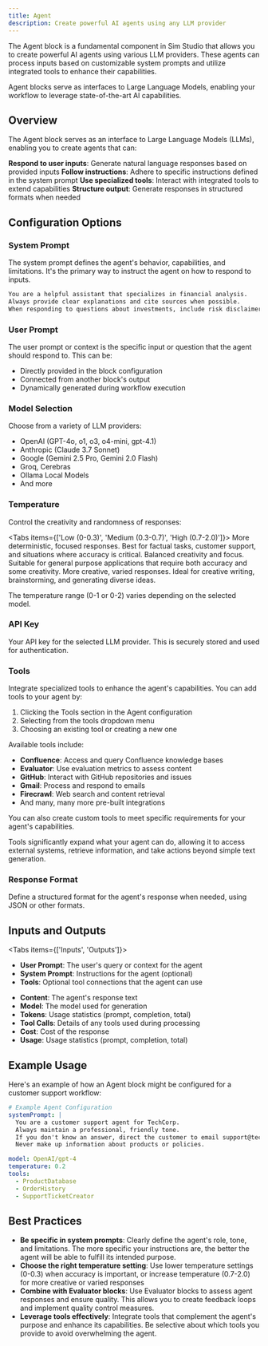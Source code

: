 ```yaml
---
title: Agent
description: Create powerful AI agents using any LLM provider
---
```



The Agent block is a fundamental component in Sim Studio that allows you to create powerful AI agents using various LLM providers. These agents can process inputs based on customizable system prompts and utilize integrated tools to enhance their capabilities.

<ThemeImage
  lightSrc="/static/light/agent-light.png"
  darkSrc="/static/dark/agent-dark.png"
  alt="Agent Block"
  width={300}
  height={175}
/>

<Callout type="info">
  Agent blocks serve as interfaces to Large Language Models, enabling your workflow to leverage
  state-of-the-art AI capabilities.
</Callout>

## Overview

The Agent block serves as an interface to Large Language Models (LLMs), enabling you to create agents that can:

<Steps>
  <Step>
    <strong>Respond to user inputs</strong>: Generate natural language responses based on provided
    inputs
  </Step>
  <Step>
    <strong>Follow instructions</strong>: Adhere to specific instructions defined in the system
    prompt
  </Step>
  <Step>
    <strong>Use specialized tools</strong>: Interact with integrated tools to extend capabilities
  </Step>
  <Step>
    <strong>Structure output</strong>: Generate responses in structured formats when needed
  </Step>
</Steps>

## Configuration Options

### System Prompt

The system prompt defines the agent's behavior, capabilities, and limitations. It's the primary way to instruct the agent on how to respond to inputs.

```markdown
You are a helpful assistant that specializes in financial analysis.
Always provide clear explanations and cite sources when possible.
When responding to questions about investments, include risk disclaimers.
```

### User Prompt

The user prompt or context is the specific input or question that the agent should respond to. This can be:

- Directly provided in the block configuration
- Connected from another block's output
- Dynamically generated during workflow execution

### Model Selection

Choose from a variety of LLM providers:

- OpenAI (GPT-4o, o1, o3, o4-mini, gpt-4.1)
- Anthropic (Claude 3.7 Sonnet)
- Google (Gemini 2.5 Pro, Gemini 2.0 Flash)
- Groq, Cerebras
- Ollama Local Models
- And more

### Temperature

Control the creativity and randomness of responses:

<Tabs items={['Low (0-0.3)', 'Medium (0.3-0.7)', 'High (0.7-2.0)']}>
  <Tab>
    More deterministic, focused responses. Best for factual tasks, customer support, and
    situations where accuracy is critical.
  </Tab>
  <Tab>
    Balanced creativity and focus. Suitable for general purpose applications that require both
    accuracy and some creativity.
  </Tab>
  <Tab>
    More creative, varied responses. Ideal for creative writing, brainstorming, and generating
    diverse ideas.
  </Tab>
</Tabs>

<p className="mt-4 text-sm text-gray-600 dark:text-gray-400">
  The temperature range (0-1 or 0-2) varies depending on the selected model.
</p>

### API Key

Your API key for the selected LLM provider. This is securely stored and used for authentication.

### Tools

Integrate specialized tools to enhance the agent's capabilities. You can add tools to your agent by:

1. Clicking the Tools section in the Agent configuration
2. Selecting from the tools dropdown menu
3. Choosing an existing tool or creating a new one

<ThemeImage
  lightSrc="/static/light/tooldropdown-light.png"
  darkSrc="/static/dark/tooldropdown-dark.png"
  alt="Tools Dropdown"
  width={150}
  height={125}
/>

Available tools include:

- **Confluence**: Access and query Confluence knowledge bases
- **Evaluator**: Use evaluation metrics to assess content
- **GitHub**: Interact with GitHub repositories and issues
- **Gmail**: Process and respond to emails
- **Firecrawl**: Web search and content retrieval
- And many, many more pre-built integrations

You can also create custom tools to meet specific requirements for your agent's capabilities.

<Callout type="info">
  Tools significantly expand what your agent can do, allowing it to access external systems,
  retrieve information, and take actions beyond simple text generation.
</Callout>

### Response Format

Define a structured format for the agent's response when needed, using JSON or other formats.

## Inputs and Outputs

<Tabs items={['Inputs', 'Outputs']}>
  <Tab>
    <ul className="list-disc space-y-2 pl-6">
      <li>
        <strong>User Prompt</strong>: The user's query or context for the agent
      </li>
      <li>
        <strong>System Prompt</strong>: Instructions for the agent (optional)
      </li>
      <li>
        <strong>Tools</strong>: Optional tool connections that the agent can use
      </li>
    </ul>
  </Tab>
  <Tab>
    <ul className="list-disc space-y-2 pl-6">
      <li>
        <strong>Content</strong>: The agent's response text
      </li>
      <li>
        <strong>Model</strong>: The model used for generation
      </li>
      <li>
        <strong>Tokens</strong>: Usage statistics (prompt, completion, total)
      </li>
      <li>
        <strong>Tool Calls</strong>: Details of any tools used during processing
      </li>
      <li>
        <strong>Cost</strong>: Cost of the response
      </li>
      <li>
        <strong>Usage</strong>: Usage statistics (prompt, completion, total)
      </li>
    </ul>
  </Tab>
</Tabs>

## Example Usage

Here's an example of how an Agent block might be configured for a customer support workflow:

```yaml
# Example Agent Configuration
systemPrompt: |
  You are a customer support agent for TechCorp.
  Always maintain a professional, friendly tone.
  If you don't know an answer, direct the customer to email support@techcorp.com.
  Never make up information about products or policies.

model: OpenAI/gpt-4
temperature: 0.2
tools:
  - ProductDatabase
  - OrderHistory
  - SupportTicketCreator
```

## Best Practices

- **Be specific in system prompts**: Clearly define the agent's role, tone, and limitations. The more specific your instructions are, the better the agent will be able to fulfill its intended purpose.
- **Choose the right temperature setting**: Use lower temperature settings (0-0.3) when accuracy is important, or increase temperature (0.7-2.0) for more creative or varied responses
- **Combine with Evaluator blocks**: Use Evaluator blocks to assess agent responses and ensure quality. This allows you to create feedback loops and implement quality control measures.
- **Leverage tools effectively**: Integrate tools that complement the agent's purpose and enhance its capabilities. Be selective about which tools you provide to avoid overwhelming the agent.
